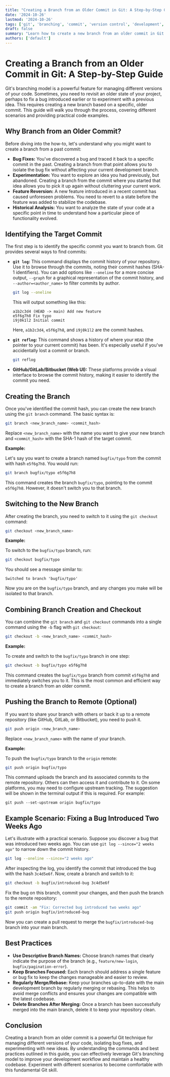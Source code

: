 ```yaml
---
title: "Creating a Branch from an Older Commit in Git: A Step-by-Step Guide"
date: '2024-10-26'
lastmod: '2024-10-26'
tags: ['git', 'branching', 'commit', 'version control', 'development', 'source control']
draft: false
summary: "Learn how to create a new branch from an older commit in Git. This guide provides a step-by-step explanation with code examples, covering various scenarios and best practices for effective version control."
authors: ['default']
---
```


# Creating a Branch from an Older Commit in Git: A Step-by-Step Guide

Git's branching model is a powerful feature for managing different versions of your code. Sometimes, you need to revisit an older state of your project, perhaps to fix a bug introduced earlier or to experiment with a previous idea.  This requires creating a new branch based on a specific, older commit.  This guide will walk you through the process, covering different scenarios and providing practical code examples.

## Why Branch from an Older Commit?

Before diving into the how-to, let's understand why you might want to create a branch from a past commit:

*   **Bug Fixes:** You've discovered a bug and traced it back to a specific commit in the past.  Creating a branch from that point allows you to isolate the bug fix without affecting your current development branch.
*   **Experimentation:** You want to explore an idea you had previously, but abandoned. Creating a branch from the commit where you started that idea allows you to pick it up again without cluttering your current work.
*   **Feature Reversion:** A new feature introduced in a recent commit has caused unforeseen problems. You need to revert to a state before the feature was added to stabilize the codebase.
*   **Historical Analysis:** You want to analyze the state of your code at a specific point in time to understand how a particular piece of functionality evolved.

## Identifying the Target Commit

The first step is to identify the specific commit you want to branch from. Git provides several ways to find commits:

*   **`git log`:** This command displays the commit history of your repository.  Use it to browse through the commits, noting their commit hashes (SHA-1 identifiers).  You can add options like `--oneline` for a more concise output, `--graph` for a graphical representation of the commit history, and `--author=<author_name>` to filter commits by author.

    ```bash
    git log --oneline
    ```

    This will output something like this:

    ```
    a1b2c3d4 (HEAD -> main) Add new feature
    e5f6g7h8 Fix typo
    i9j0k1l2 Initial commit
    ```

    Here, `a1b2c3d4`, `e5f6g7h8`, and `i9j0k1l2` are the commit hashes.

*   **`git reflog`:** This command shows a history of where your `HEAD` (the pointer to your current commit) has been. It's especially useful if you've accidentally lost a commit or branch.

    ```bash
    git reflog
    ```

*   **GitHub/GitLab/Bitbucket (Web UI):**  These platforms provide a visual interface to browse the commit history, making it easier to identify the commit you need.

## Creating the Branch

Once you've identified the commit hash, you can create the new branch using the `git branch` command.  The basic syntax is:

```bash
git branch <new_branch_name> <commit_hash>
```

Replace `<new_branch_name>` with the name you want to give your new branch and `<commit_hash>` with the SHA-1 hash of the target commit.

**Example:**

Let's say you want to create a branch named `bugfix/typo` from the commit with hash `e5f6g7h8`.  You would run:

```bash
git branch bugfix/typo e5f6g7h8
```

This command creates the branch `bugfix/typo`, pointing to the commit `e5f6g7h8`.  However, it doesn't switch you to that branch.

## Switching to the New Branch

After creating the branch, you need to switch to it using the `git checkout` command:

```bash
git checkout <new_branch_name>
```

**Example:**

To switch to the `bugfix/typo` branch, run:

```bash
git checkout bugfix/typo
```

You should see a message similar to:

```
Switched to branch 'bugfix/typo'
```

Now you are on the `bugfix/typo` branch, and any changes you make will be isolated to that branch.

## Combining Branch Creation and Checkout

You can combine the `git branch` and `git checkout` commands into a single command using the `-b` flag with `git checkout`:

```bash
git checkout -b <new_branch_name> <commit_hash>
```

**Example:**

To create and switch to the `bugfix/typo` branch in one step:

```bash
git checkout -b bugfix/typo e5f6g7h8
```

This command creates the `bugfix/typo` branch from commit `e5f6g7h8` and immediately switches you to it. This is the most common and efficient way to create a branch from an older commit.

## Pushing the Branch to Remote (Optional)

If you want to share your branch with others or back it up to a remote repository (like GitHub, GitLab, or Bitbucket), you need to push it.

```bash
git push origin <new_branch_name>
```

Replace `<new_branch_name>` with the name of your branch.

**Example:**

To push the `bugfix/typo` branch to the `origin` remote:

```bash
git push origin bugfix/typo
```

This command uploads the branch and its associated commits to the remote repository.  Others can then access it and contribute to it.  On some platforms, you may need to configure upstream tracking. The suggestion will be shown in the terminal output if this is required. For example:

```
git push --set-upstream origin bugfix/typo
```

## Example Scenario: Fixing a Bug Introduced Two Weeks Ago

Let's illustrate with a practical scenario.  Suppose you discover a bug that was introduced two weeks ago.  You can use `git log --since="2 weeks ago"` to narrow down the commit history.

```bash
git log --oneline --since="2 weeks ago"
```

After inspecting the log, you identify the commit that introduced the bug with the hash `3c4d5e6f`.  Now, create a branch and switch to it:

```bash
git checkout -b bugfix/introduced-bug 3c4d5e6f
```

Fix the bug on this branch, commit your changes, and then push the branch to the remote repository:

```bash
git commit -am "Fix: Corrected bug introduced two weeks ago"
git push origin bugfix/introduced-bug
```

Now you can create a pull request to merge the `bugfix/introduced-bug` branch into your main branch.

## Best Practices

*   **Use Descriptive Branch Names:** Choose branch names that clearly indicate the purpose of the branch (e.g., `feature/new-login`, `bugfix/pagination-error`).
*   **Keep Branches Focused:** Each branch should address a single feature or bug fix to keep the changes manageable and easier to review.
*   **Regularly Merge/Rebase:**  Keep your branches up-to-date with the main development branch by regularly merging or rebasing. This helps to avoid merge conflicts and ensures your changes are compatible with the latest codebase.
*   **Delete Branches After Merging:** Once a branch has been successfully merged into the main branch, delete it to keep your repository clean.

## Conclusion

Creating a branch from an older commit is a powerful Git technique for managing different versions of your code, isolating bug fixes, and experimenting with new ideas. By understanding the commands and best practices outlined in this guide, you can effectively leverage Git's branching model to improve your development workflow and maintain a healthy codebase.  Experiment with different scenarios to become comfortable with this fundamental Git skill.